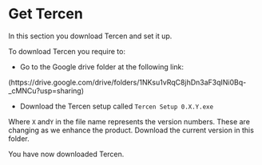 # Get Tercen
In this section you download Tercen and set it up.

To download Tercen you require to:

* Go to the Google drive folder at the following link:

(https://drive.google.com/drive/folders/1NKsu1vRqC8jhDn3aF3qINi0Bq-_cMNCu?usp=sharing)

* Download the Tercen setup called `Tercen Setup 0.X.Y.exe` 

Where `X` and`Y` in the file name represents the version numbers. These are changing as we enhance the product. Download the current version in this folder. 


You have now downloaded Tercen.


